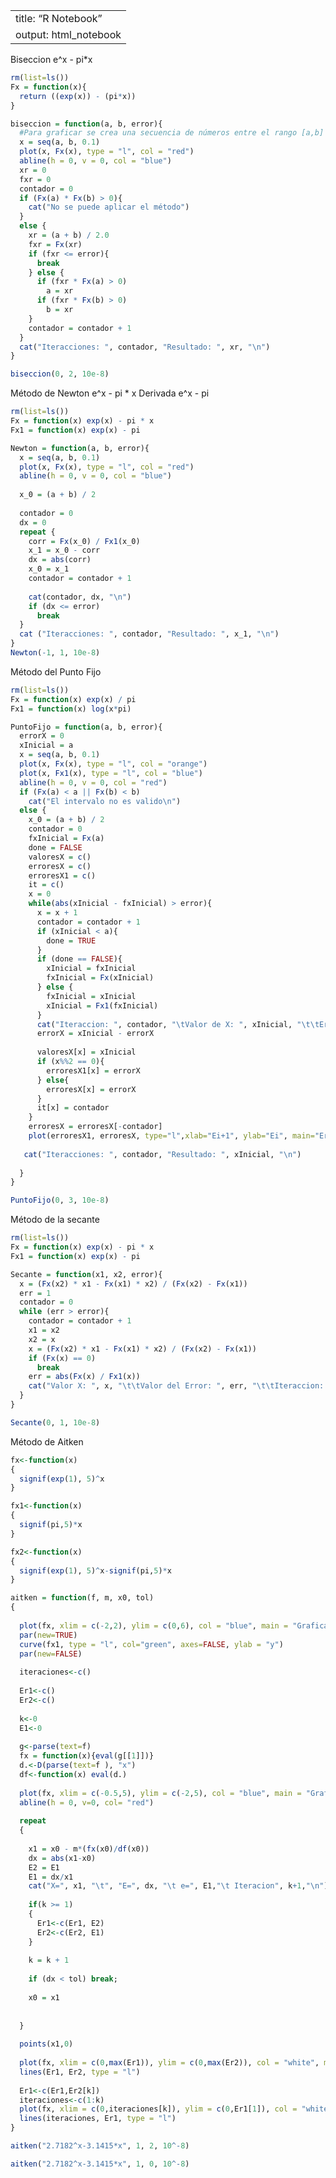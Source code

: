 --
title: "R Notebook"
output: html_notebook
---

Biseccion 
e^x - pi*x
```r
rm(list=ls())
Fx = function(x){
  return ((exp(x)) - (pi*x))
}

biseccion = function(a, b, error){
  #Para graficar se crea una secuencia de números entre el rango [a,b]
  x = seq(a, b, 0.1)
  plot(x, Fx(x), type = "l", col = "red")
  abline(h = 0, v = 0, col = "blue")
  xr = 0
  fxr = 0
  contador = 0
  if (Fx(a) * Fx(b) > 0){
    cat("No se puede aplicar el método")
  }
  else {
    xr = (a + b) / 2.0
    fxr = Fx(xr)
    if (fxr <= error){
      break
    } else {
      if (fxr * Fx(a) > 0)
        a = xr
      if (fxr * Fx(b) > 0)
        b = xr
    }
    contador = contador + 1
  }
  cat("Iteracciones: ", contador, "Resultado: ", xr, "\n")
}

biseccion(0, 2, 10e-8)
```


Método de Newton
e^x - pi * x
Derivada
e^x - pi



```r
rm(list=ls())
Fx = function(x) exp(x) - pi * x
Fx1 = function(x) exp(x) - pi

Newton = function(a, b, error){
  x = seq(a, b, 0.1)
  plot(x, Fx(x), type = "l", col = "red")
  abline(h = 0, v = 0, col = "blue")
  
  x_0 = (a + b) / 2
  
  contador = 0
  dx = 0
  repeat {
    corr = Fx(x_0) / Fx1(x_0)
    x_1 = x_0 - corr
    dx = abs(corr)
    x_0 = x_1
    contador = contador + 1
    
    cat(contador, dx, "\n")
    if (dx <= error)
      break
  }
  cat ("Iteracciones: ", contador, "Resultado: ", x_1, "\n")
}
Newton(-1, 1, 10e-8)
```

Método del Punto Fijo

```r
rm(list=ls())
Fx = function(x) exp(x) / pi
Fx1 = function(x) log(x*pi)

PuntoFijo = function(a, b, error){
  errorX = 0
  xInicial = a
  x = seq(a, b, 0.1)
  plot(x, Fx(x), type = "l", col = "orange")
  plot(x, Fx1(x), type = "l", col = "blue")
  abline(h = 0, v = 0, col = "red")
  if (Fx(a) < a || Fx(b) < b)
    cat("El intervalo no es valido\n")
  else {
    x_0 = (a + b) / 2
    contador = 0
    fxInicial = Fx(a)
    done = FALSE
    valoresX = c()
    erroresX = c()
    erroresX1 = c()
    it = c()
    x = 0
    while(abs(xInicial - fxInicial) > error){
      x = x + 1
      contador = contador + 1
      if (xInicial < a){
        done = TRUE
      }
      if (done == FALSE){
        xInicial = fxInicial
        fxInicial = Fx(xInicial)
      } else {
        fxInicial = xInicial
        xInicial = Fx1(fxInicial)
      }
      cat("Iteraccion: ", contador, "\tValor de X: ", xInicial, "\t\tError: ", errorX, "\n")
      errorX = xInicial - errorX
      
      valoresX[x] = xInicial
      if (x%%2 == 0){
        erroresX1[x] = errorX        
      } else{
        erroresX[x] = errorX
      }
      it[x] = contador
    }
    erroresX = erroresX[-contador]
    plot(erroresX1, erroresX, type="l",xlab="Ei+1", ylab="Ei", main="Errores", col="red")
    
   cat("Iteracciones: ", contador, "Resultado: ", xInicial, "\n")
   
  }
}

PuntoFijo(0, 3, 10e-8)
```

Método de la secante

```r
rm(list=ls())
Fx = function(x) exp(x) - pi * x
Fx1 = function(x) exp(x) - pi

Secante = function(x1, x2, error){
  x = (Fx(x2) * x1 - Fx(x1) * x2) / (Fx(x2) - Fx(x1))
  err = 1
  contador = 0
  while (err > error){
    contador = contador + 1
    x1 = x2
    x2 = x
    x = (Fx(x2) * x1 - Fx(x1) * x2) / (Fx(x2) - Fx(x1))
    if (Fx(x) == 0)
      break
    err = abs(Fx(x) / Fx1(x))
    cat("Valor X: ", x, "\t\tValor del Error: ", err, "\t\tIteraccion: ", contador, "\n")
  }
}

Secante(0, 1, 10e-8)
```


Método de Aitken

```r
fx<-function(x)
{
  signif(exp(1), 5)^x
}

fx1<-function(x)
{
  signif(pi,5)*x
}

fx2<-function(x)
{
  signif(exp(1), 5)^x-signif(pi,5)*x
}

aitken = function(f, m, x0, tol)
{
  
  plot(fx, xlim = c(-2,2), ylim = c(0,6), col = "blue", main = "Grafica de las Funciones", sub = "Aitken", xlab = "x", ylab = "y")
  par(new=TRUE)
  curve(fx1, type = "l", col="green", axes=FALSE, ylab = "y")
  par(new=FALSE)
  
  iteraciones<-c()
  
  Er1<-c()
  Er2<-c()
  
  k<-0
  E1<-0
  
  g<-parse(text=f)
  fx = function(x){eval(g[[1]])}
  d.<-D(parse(text=f ), "x")
  df<-function(x) eval(d.)
  
  plot(fx, xlim = c(-0.5,5), ylim = c(-2,5), col = "blue", main = "Grafica funcion", sub = "Aitken", xlab = "x", ylab = "y")
  abline(h = 0, v=0, col= "red")
  
  repeat
  {
    
    x1 = x0 - m*(fx(x0)/df(x0))
    dx = abs(x1-x0)
    E2 = E1
    E1 = dx/x1
    cat("X=", x1, "\t", "E=", dx, "\t e=", E1,"\t Iteracion", k+1,"\n")
    
    if(k >= 1)
    {
      Er1<-c(Er1, E2)
      Er2<-c(Er2, E1)
    }
    
    k = k + 1
    
    if (dx < tol) break;
    
    x0 = x1
    
    
  }
  
  points(x1,0)
  
  plot(fx, xlim = c(0,max(Er1)), ylim = c(0,max(Er2)), col = "white", main = "Errores(i) vs Errores(i+1)", sub = "Aitken", xlab = "Errores(i)", ylab = "Errores(i+1)")
  lines(Er1, Er2, type = "l")
  
  Er1<-c(Er1,Er2[k])
  iteraciones<-c(1:k)
  plot(fx, xlim = c(0,iteraciones[k]), ylim = c(0,Er1[1]), col = "white", main = "Iteraciones vs Errores", sub = "Aitken", xlab = "Iteraciones", ylab = "Errores")
  lines(iteraciones, Er1, type = "l")
}

aitken("2.7182^x-3.1415*x", 1, 2, 10^-8)

aitken("2.7182^x-3.1415*x", 1, 0, 10^-8)
```